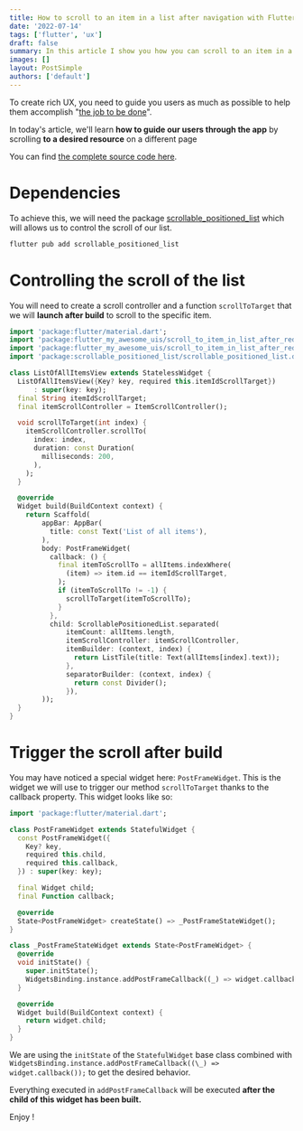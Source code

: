 ```yaml
---
title: How to scroll to an item in a list after navigation with Flutter ?
date: '2022-07-14'
tags: ['flutter', 'ux']
draft: false
summary: In this article I show you how you can scroll to an item in a list after navigation with Flutter.
images: []
layout: PostSimple
authors: ['default']
---
```


To create rich UX, you need to guide you users as much as possible to help them accomplish "[the job to be done](https://www.productplan.com/glossary/jobs-to-be-done-framework/)".

In today's article, we'll learn **how to guide our users through the app** by scrolling **to a desired resource** on a different page

You can find [the complete source code here](https://github.com/VincentJouanne/flutter-my-awesome-uis/tree/master/lib/scroll_to_item_in_list_after_redirection).

# Dependencies

To achieve this, we will need the package [scrollable_positioned_list](https://pub.dev/packages/scrollable_positioned_list) which will allows us to control the scroll of our list.

```bash
flutter pub add scrollable_positioned_list
```

# Controlling the scroll of the list

You will need to create a scroll controller and a function `scrollToTarget` that we will **launch after build** to scroll to the specific item.

```dart:list_of_all_items_view.dart {12, 33} showLineNumbers
import 'package:flutter/material.dart';
import 'package:flutter_my_awesome_uis/scroll_to_item_in_list_after_redirection/item_data.dart';
import 'package:flutter_my_awesome_uis/scroll_to_item_in_list_after_redirection/post_frame_widget.dart';
import 'package:scrollable_positioned_list/scrollable_positioned_list.dart';

class ListOfAllItemsView extends StatelessWidget {
  ListOfAllItemsView({Key? key, required this.itemIdScrollTarget})
      : super(key: key);
  final String itemIdScrollTarget;
  final itemScrollController = ItemScrollController();

  void scrollToTarget(int index) {
    itemScrollController.scrollTo(
      index: index,
      duration: const Duration(
        milliseconds: 200,
      ),
    );
  }

  @override
  Widget build(BuildContext context) {
    return Scaffold(
        appBar: AppBar(
          title: const Text('List of all items'),
        ),
        body: PostFrameWidget(
          callback: () {
            final itemToScrollTo = allItems.indexWhere(
              (item) => item.id == itemIdScrollTarget,
            );
            if (itemToScrollTo != -1) {
              scrollToTarget(itemToScrollTo);
            }
          },
          child: ScrollablePositionedList.separated(
              itemCount: allItems.length,
              itemScrollController: itemScrollController,
              itemBuilder: (context, index) {
                return ListTile(title: Text(allItems[index].text));
              },
              separatorBuilder: (context, index) {
                return const Divider();
              }),
        ));
  }
}
```

# Trigger the scroll after build

You may have noticed a special widget here: `PostFrameWidget`. This is the widget we will use to trigger our method `scrollToTarget` thanks to the callback property. This widget looks like so:

```dart:post_frame_widget.dart {7, 11, 21} showLineNumbers
import 'package:flutter/material.dart';

class PostFrameWidget extends StatefulWidget {
  const PostFrameWidget({
    Key? key,
    required this.child,
    required this.callback,
  }) : super(key: key);

  final Widget child;
  final Function callback;

  @override
  State<PostFrameWidget> createState() => _PostFrameStateWidget();
}

class _PostFrameStateWidget extends State<PostFrameWidget> {
  @override
  void initState() {
    super.initState();
    WidgetsBinding.instance.addPostFrameCallback((_) => widget.callback());
  }

  @override
  Widget build(BuildContext context) {
    return widget.child;
  }
}
```

We are using the `initState` of the `StatefulWidget` base class combined with `WidgetsBinding.instance.addPostFrameCallback((\_) => widget.callback());` to get the desired behavior.

Everything executed in `addPostFrameCallback` will be executed **after the child of this widget has been built.**

Enjoy !
